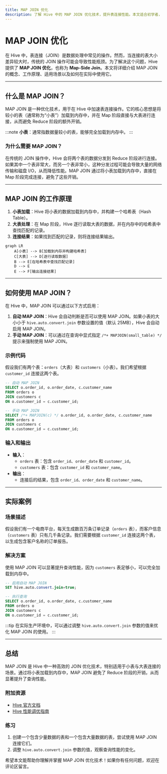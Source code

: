 ```yaml
---
title: MAP JOIN 优化
description: 了解 Hive 中的 MAP JOIN 优化技术，提升表连接性能。本文适合初学者，包含概念讲解、代码示例和实际案例。
---
```


# MAP JOIN 优化

在 Hive 中，表连接（JOIN）是数据处理中常见的操作。然而，当连接的表大小差异较大时，传统的 JOIN 操作可能会导致性能瓶颈。为了解决这个问题，Hive 提供了 **MAP JOIN 优化**，也称为 **Map-Side Join**。本文将详细介绍 MAP JOIN 的概念、工作原理、适用场景以及如何在实际中使用它。

---

## 什么是 MAP JOIN？

MAP JOIN 是一种优化技术，用于在 Hive 中加速表连接操作。它的核心思想是将较小的表（通常称为“小表”）加载到内存中，并在 Map 阶段直接与大表进行连接，从而避免 Reduce 阶段的额外开销。

:::note
**小表**：通常指数据量较小的表，能够完全加载到内存中。
:::

### 为什么需要 MAP JOIN？

在传统的 JOIN 操作中，Hive 会将两个表的数据分发到 Reduce 阶段进行连接。如果其中一个表非常大，而另一个表非常小，这种分发过程可能会导致大量的网络传输和磁盘 I/O，从而降低性能。MAP JOIN 通过将小表加载到内存中，直接在 Map 阶段完成连接，避免了这些开销。

---

## MAP JOIN 的工作原理

1. **小表加载**：Hive 将小表的数据加载到内存中，并构建一个哈希表（Hash Table）。
2. **大表处理**：在 Map 阶段，Hive 逐行读取大表的数据，并在内存中的哈希表中查找匹配的记录。
3. **连接结果**：如果找到匹配的记录，则将连接结果输出。

```mermaid
graph LR
    A[小表] --> B[加载到内存并构建哈希表]
    C[大表] --> D[逐行读取数据]
    B --> E[在哈希表中查找匹配记录]
    D --> E
    E --> F[输出连接结果]
```

---

## 如何使用 MAP JOIN？

在 Hive 中，MAP JOIN 可以通过以下方式启用：

1. **自动 MAP JOIN**：Hive 会自动判断是否可以使用 MAP JOIN。如果小表的大小小于 `hive.auto.convert.join` 参数设置的值（默认 25MB），Hive 会自动启用 MAP JOIN。
2. **手动 MAP JOIN**：可以通过在查询中显式指定 `/*+ MAPJOIN(small_table) */` 提示来强制使用 MAP JOIN。

### 示例代码

假设我们有两个表：`orders`（大表）和 `customers`（小表）。我们希望根据 `customer_id` 连接这两个表。

```sql
-- 自动 MAP JOIN
SELECT o.order_id, o.order_date, c.customer_name
FROM orders o
JOIN customers c
ON o.customer_id = c.customer_id;

-- 手动 MAP JOIN
SELECT /*+ MAPJOIN(c) */ o.order_id, o.order_date, c.customer_name
FROM orders o
JOIN customers c
ON o.customer_id = c.customer_id;
```

### 输入和输出

- **输入**：
  - `orders` 表：包含 `order_id`、`order_date` 和 `customer_id`。
  - `customers` 表：包含 `customer_id` 和 `customer_name`。
- **输出**：
  - 连接后的结果，包含 `order_id`、`order_date` 和 `customer_name`。

---

## 实际案例

### 场景描述

假设我们有一个电商平台，每天生成数百万条订单记录（`orders` 表），而客户信息（`customers` 表）只有几千条记录。我们需要根据 `customer_id` 连接这两个表，以生成包含客户名称的订单报告。

### 解决方案

使用 MAP JOIN 可以显著提升查询性能，因为 `customers` 表足够小，可以完全加载到内存中。

```sql
-- 启用自动 MAP JOIN
SET hive.auto.convert.join=true;

-- 执行查询
SELECT o.order_id, o.order_date, c.customer_name
FROM orders o
JOIN customers c
ON o.customer_id = c.customer_id;
```

:::tip
在实际生产环境中，可以通过调整 `hive.auto.convert.join` 参数的值来优化 MAP JOIN 的使用。
:::

---

## 总结

MAP JOIN 是 Hive 中一种高效的 JOIN 优化技术，特别适用于小表与大表连接的场景。通过将小表加载到内存中，MAP JOIN 避免了 Reduce 阶段的开销，从而显著提升了查询性能。

### 附加资源

- [Hive 官方文档](https://cwiki.apache.org/confluence/display/Hive/LanguageManual+Joins)
- [Hive 性能调优指南](https://cwiki.apache.org/confluence/display/Hive/Performance+Optimization)

### 练习

1. 创建一个包含少量数据的表和一个包含大量数据的表，尝试使用 MAP JOIN 连接它们。
2. 调整 `hive.auto.convert.join` 参数的值，观察查询性能的变化。

希望本文能帮助你理解并掌握 MAP JOIN 优化技术！如果你有任何问题，欢迎在评论区留言。